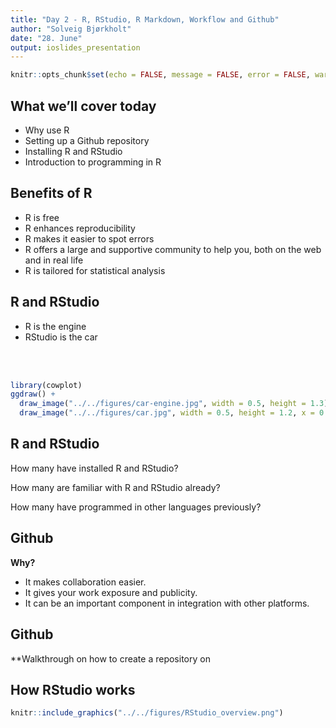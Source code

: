 ```yaml
---
title: "Day 2 - R, RStudio, R Markdown, Workflow and Github"
author: "Solveig Bjørkholt"
date: "28. June"
output: ioslides_presentation
---
```


```r
knitr::opts_chunk$set(echo = FALSE, message = FALSE, error = FALSE, warning = FALSE)
```

## What we'll cover today

 - Why use R
 - Setting up a Github repository
 - Installing R and RStudio
 - Introduction to programming in R

## Benefits of R

-   R is free
-   R enhances reproducibility
-   R makes it easier to spot errors
-   R offers a large and supportive community to help you, both on the web and in real life
-   R is tailored for statistical analysis

## R and RStudio

 - R is the engine
 - RStudio is the car

<br>
<br>

```r
library(cowplot)
ggdraw() + 
  draw_image("../../figures/car-engine.jpg", width = 0.5, height = 1.3) + 
  draw_image("../../figures/car.jpg", width = 0.5, height = 1.2, x = 0.5)
```

## R and RStudio{.build}

How many have installed R and RStudio?

How many are familiar with R and RStudio already?
 
How many have programmed in other languages previously?


## Github

**Why?**

 - It makes collaboration easier.
 - It gives your work exposure and publicity.
 - It can be an important component in integration with other platforms. 

## Github

**Walkthrough on how to create a repository on 

## How RStudio works

```r
knitr::include_graphics("../../figures/RStudio_overview.png")
```

